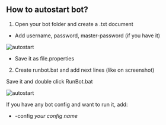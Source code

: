 ## How to autostart bot?

1. Open your bot folder and create a .txt document

- Add username, password, master-password (if you have it)

![autostart](public/autostart1.png)

- Save it as file.properties

2. Create runbot.bat and add next lines (like on screenshot)

Save it and double click RunBot.bat

![autostart](public/autostart2.png)

If you have any bot config and want to run it, add:

- -config *your config name*